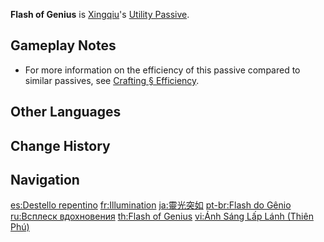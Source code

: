{{About|Xingqiu's Utility Passive|Albedo's Utility Passive|Flash of Genius (Albedo)}}
{{Talent Infobox
|title         = Flash of Genius
|image         = Talent Flash of Genius (Xingqiu).png
|character     = Xingqiu
|type          = Utility Passive
|info          = When Xingqiu crafts [[Character Talent Materials]], he has a 25% chance to refund a portion of the crafting materials used.
|utility1      = Crafting
|utility2      = Character Talent Material
}}
'''Flash of Genius''' is [[Xingqiu]]'s [[Utility Passive]].

==Gameplay Notes==
* For more information on the efficiency of this passive compared to similar passives, see [[Crafting#Efficiency|Crafting § Efficiency]].

==Other Languages==
{{Other Languages
|en      = Flash of Genius
|zhs     = 灵光乍现
|zhs_rm  = Língguāng Zhàxiàn
|zht     = 靈光乍現
|zht_rm  = Língguāng Zhàxiàn
|zh_tl   = Sudden Divine Light
|ja      = 靈光突如
|ja_rm   = Reikou Totsujou{{Assumed}}
|ja_tl   = Sudden Soul-Light{{Sino|ja}}
|ko      = 번뜩이는 영감
|ko_rm   = Beontteuk'ineun Yeonggam
|ko_tl   = Sparkling Inspiration
|es      = Destello repentino
|es_tl   = Sudden Flash
|fr      = Illumination
|fr_tl   = Enlightenment
|ru      = Всплеск вдохновения
|ru_tl   = Flash of Inspiration
|th      = Flash of Genius
|vi      = Ánh Sáng Lấp Lánh
|vi_tl   = Sparkling Light
|de      = Gedankenblitz
|de_tl   = Thought Flash
|de_note = {{de|Gedankenblitz|lit=Thoughts Flash}} is a german term that describes a problem solving thought or idea that occurs to one in a sudden flash.
|id      = Flash of Genius
|pt      = Flash do Gênio
|pt_tl   = Flash of Genius
|tr      = Zeka Parıltısı
|tr_tl   = Intelligence Sparkle
|it      = Luce divina
|it_tl   = Divine Light
}}

==Change History==
{{Change History|1.0}}

==Navigation==
{{Talent Navbox|Xingqiu}}

[[es:Destello repentino]]
[[fr:Illumination]]
[[ja:靈光突如]]
[[pt-br:Flash do Gênio]]
[[ru:Всплеск вдохновения]]
[[th:Flash of Genius]]
[[vi:Ánh Sáng Lấp Lánh (Thiên Phú)]]